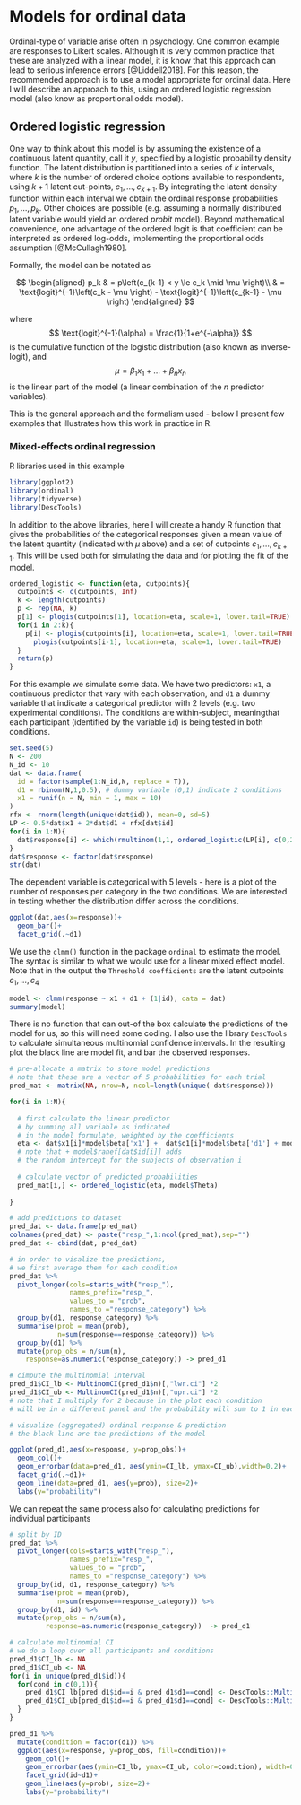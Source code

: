 # Models for ordinal data {#ordinal}

Ordinal-type of variable arise often in psychology. One common example are responses to Likert scales. Although it is very common practice that these are analyzed with a linear model, it is know that this approach can lead to serious inference errors [@Liddell2018]. For this reason, the recommended approach is to use a model appropriate for ordinal data. Here I will describe an approach to this, using an ordered logistic regression model (also know as proportional odds model). 

## Ordered logistic regression

One way to think about this model is by assuming the existence of a continuous latent quantity, call it $y$, specified by a logistic probability density function. The latent distribution is partitioned into a series of $k$ intervals, where $k$ is the number of ordered choice options available to respondents, using $k+1$ latent cut-points, $c_1, \ldots, c_{k+1}$. By integrating the latent density function within each interval we obtain the ordinal response probabilities $p_1, \ldots, p_k$. Other choices are possible (e.g. assuming a normally distributed latent variable would yield an ordered _probit_ model). Beyond mathematical convenience, one advantage of the ordered logit is that coefficient can be interpreted as ordered log-odds, implementing the proportional odds assumption [@McCullagh1980].

Formally, the model can be notated as

$$
\begin{aligned}
p_k & = p\left(c_{k-1} < y \le c_k \mid \mu \right)\\
 & = \text{logit}^{-1}\left(c_k - \mu \right) - \text{logit}^{-1}\left(c_{k-1} - \mu \right)
\end{aligned}
$$

where 
$$
\text{logit}^{-1}(\alpha) = \frac{1}{1+e^{-\alpha}}
$$
is the cumulative function of the logistic distribution (also known as inverse-logit), and
$$
\mu = \beta_1 x_1 + \ldots + \beta_n x_n
$$
is the linear part of the model (a linear combination of the $n$ predictor variables).


This is the general approach and the formalism used - below I present few examples that illustrates how this work in practice in R.


### Mixed-effects ordinal regression

R libraries used in this example

```r
library(ggplot2)
library(ordinal)
library(tidyverse)
library(DescTools)
```

In addition to the above libraries, here I will create a handy R function that gives the probabilities of the categorical responses given a mean value of the latent quantity (indicated with $\mu$ above) and a set of cutpoints $c_1, \ldots, c_{k+1}$. This will be used both for simulating the data and for plotting the fit of the model.

```r
ordered_logistic <- function(eta, cutpoints){
  cutpoints <- c(cutpoints, Inf)
  k <- length(cutpoints)
  p <- rep(NA, k)
  p[1] <- plogis(cutpoints[1], location=eta, scale=1, lower.tail=TRUE)
  for(i in 2:k){
    p[i] <- plogis(cutpoints[i], location=eta, scale=1, lower.tail=TRUE) - 
      plogis(cutpoints[i-1], location=eta, scale=1, lower.tail=TRUE)
  }
  return(p)
}
```

For this example we simulate some data. We have two predictors: `x1`, a continuous predictor that vary with each observation, and `d1` a dummy variable that indicate a categorical predictor with 2 levels (e.g. two experimental conditions). The conditions are within-subject, meaningthat each participant (identified by the variable `id`) is being tested in both conditions.


```r
set.seed(5)
N <- 200
N_id <- 10
dat <- data.frame(
  id = factor(sample(1:N_id,N, replace = T)),
  d1 = rbinom(N,1,0.5), # dummy variable (0,1) indicate 2 conditions
  x1 = runif(n = N, min = 1, max = 10)
)
rfx <- rnorm(length(unique(dat$id)), mean=0, sd=5)
LP <- 0.5*dat$x1 + 2*dat$d1 + rfx[dat$id]
for(i in 1:N){
  dat$response[i] <- which(rmultinom(1,1, ordered_logistic(LP[i], c(0,2.5, 5,10)))==1)
}
dat$response <- factor(dat$response)
str(dat)
```

The dependent variable is categorical with 5 levels - here is a plot of the number of responses per category in the two conditions. We are interested in testing whether the distribution differ across the conditions.

```r
ggplot(dat,aes(x=response))+
  geom_bar()+
  facet_grid(.~d1)
```

We use the `clmm()` function in the package `ordinal` to estimate the model. The syntax is similar to what we would use for a linear mixed effect model. Note that in the output the `Threshold coefficients` are the latent cutpoints $c_1, \ldots, c_{4}$

```r
model <- clmm(response ~ x1 + d1 + (1|id), data = dat)
summary(model)
```

There is no function that can out-of the box calculate the predictions of the model for us, so this will need some coding. I also use the library `DescTools` to calculate simultaneous multinomial confidence intervals. In the resulting plot the black line are model fit, and bar the observed responses.

```r
# pre-allocate a matrix to store model predictions
# note that these are a vector of 5 probabilities for each trial
pred_mat <- matrix(NA, nrow=N, ncol=length(unique( dat$response)))

for(i in 1:N){
  
  # first calculate the linear predictor 
  # by summing all variable as indicated
  # in the model formulate, weighted by the coefficients
  eta <- dat$x1[i]*model$beta['x1'] +  dat$d1[i]*model$beta['d1'] + model$ranef[dat$id[i]]
  # note that + model$ranef[dat$id[i]] adds 
  # the random intercept for the subjects of observation i
  
  # calculate vector of predicted probabilities
  pred_mat[i,] <- ordered_logistic(eta, model$Theta)
  
}

# add predictions to dataset
pred_dat <- data.frame(pred_mat)
colnames(pred_dat) <- paste("resp_",1:ncol(pred_mat),sep="")
pred_dat <- cbind(dat, pred_dat)

# in order to visalize the predictions, 
# we first average them for each condition
pred_dat %>%
  pivot_longer(cols=starts_with("resp_"), 
               names_prefix="resp_",
               values_to = "prob",
               names_to ="response_category") %>%
  group_by(d1, response_category) %>%
  summarise(prob = mean(prob),
            n=sum(response==response_category)) %>%
  group_by(d1) %>%
  mutate(prop_obs = n/sum(n),
    response=as.numeric(response_category)) -> pred_d1

# cimpute the multinomial interval
pred_d1$CI_lb <- MultinomCI(pred_d1$n)[,"lwr.ci"] *2 
pred_d1$CI_ub <- MultinomCI(pred_d1$n)[,"upr.ci"] *2
# note that I multiply for 2 because in the plot each condition 
# will be in a different panel and the probability will sum to 1 in each panel

# visualize (aggregated) ordinal response & prediction
# the black line are the predictions of the model

ggplot(pred_d1,aes(x=response, y=prop_obs))+
  geom_col()+
  geom_errorbar(data=pred_d1, aes(ymin=CI_lb, ymax=CI_ub),width=0.2)+
  facet_grid(.~d1)+
  geom_line(data=pred_d1, aes(y=prob), size=2)+
  labs(y="probability")
```

We can repeat the same process also for calculating predictions for individual participants

```r
# split by ID
pred_dat %>%
  pivot_longer(cols=starts_with("resp_"), 
               names_prefix="resp_",
               values_to = "prob",
               names_to ="response_category") %>%
  group_by(id, d1, response_category) %>%
  summarise(prob = mean(prob),
            n=sum(response==response_category)) %>%
  group_by(d1, id) %>%
  mutate(prop_obs = n/sum(n),
         response=as.numeric(response_category))  -> pred_d1

# calculate multinomial CI
# we do a loop over all participants and conditions
pred_d1$CI_lb <- NA
pred_d1$CI_ub <- NA
for(i in unique(pred_d1$id)){
  for(cond in c(0,1)){
    pred_d1$CI_lb[pred_d1$id==i & pred_d1$d1==cond] <- DescTools::MultinomCI(pred_d1$n[pred_d1$id==i & pred_d1$d1==cond])[,"lwr.ci"] 
    pred_d1$CI_ub[pred_d1$id==i & pred_d1$d1==cond] <- DescTools::MultinomCI(pred_d1$n[pred_d1$id==i & pred_d1$d1==cond])[,"upr.ci"]
  }
}

pred_d1 %>%
  mutate(condition = factor(d1)) %>%
  ggplot(aes(x=response, y=prop_obs, fill=condition))+
    geom_col()+
    geom_errorbar(aes(ymin=CI_lb, ymax=CI_ub, color=condition), width=0.2)+
    facet_grid(id~d1)+
    geom_line(aes(y=prob), size=2)+
    labs(y="probability")
```





